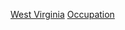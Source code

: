 {{parent category}}
{{Commons category|People of West Virginia by occupation}}
[[Category:美国各州各职业人物|West Virginia]]
[[Category:西維吉尼亞州人|Occupation]]